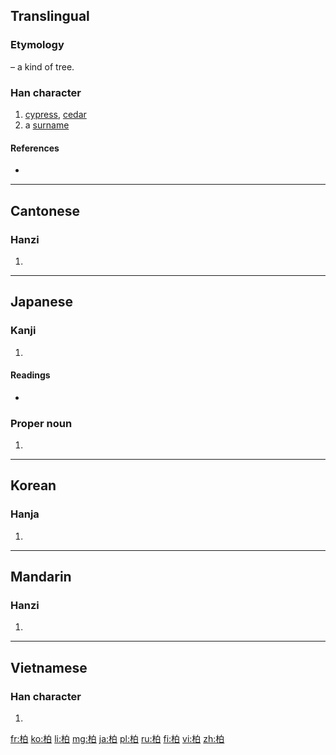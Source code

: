 {{also|栢}}
==Translingual==

===Etymology===
{{Han compound|木|t1=tree|白|ls=psc|c1=s|c2=p}} – a kind of tree.

===Han character===
{{Han char|rn=75|rad=木|as=05|sn=9|four=4690<sub>0</sub>|canj=木竹日 (DHA)|ids=⿰[[木]][[白]]}}

# [[cypress]], [[cedar]]
# a [[surname]]

====References====
* {{Han ref|kx=0518.220|dkj=14617|dj=0906.210|hdz=21185.030|uh=67CF|ud=26575|bh=AC66|bd=44134}}

----

==Cantonese==

===Hanzi===
{{yue-hanzi|jyut=[[baak3]], [[paak3]]|y=baak3, paak3}}

# {{defn|lang=yue|sort=木05}}

----

==Japanese==

===Kanji===
{{ja-kanji|grade=|rs=木05}}

# {{defn|lang=ja|sort=木05}}

====Readings====
* {{ja-readings|on=[[はく]] (haku)|kun=[[かしわ]] (kashiwa)}}

===Proper noun===
{{ja-pos|かしわ|proper}}

# {{given name|male|lang=ja|sort=かしわ}}

----

==Korean==

===Hanja===
{{ko-hanja|hangeul=백|eumhun=|rv=baek|mr=paek|y=payk}}

# {{defn|lang=ko|sort=木05}}

----

==Mandarin==

===Hanzi===
{{cmn-hanzi|pin=[[bǎi]] ([[bai3]]), [[bó]] ([[bo2]]), [[bò]] ([[bo4]])|wg=pai<sup>3</sup>, po<sup>2</sup>, po<sup>4</sup>}}

# {{defn|lang=cmn|sort=木05}}

----

==Vietnamese==

===Han character===
{{vi-hantu|[[bách]], [[bá]]|rs=木05}}

# {{defn|lang=vi|sort=木05}}

[[fr:柏]]
[[ko:柏]]
[[li:柏]]
[[mg:柏]]
[[ja:柏]]
[[pl:柏]]
[[ru:柏]]
[[fi:柏]]
[[vi:柏]]
[[zh:柏]]